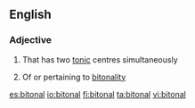 ==English==

===Adjective===
{{en-adj|-}}

# {{music|of a musical instrument}} That has two [[tonic]] centres simultaneously
# {{music}} Of or pertaining to [[bitonality]]

[[es:bitonal]]
[[io:bitonal]]
[[fi:bitonal]]
[[ta:bitonal]]
[[vi:bitonal]]